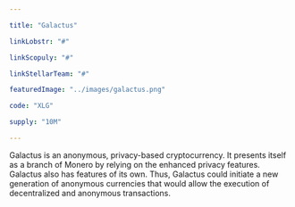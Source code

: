 ```yaml
---

title: "Galactus"

linkLobstr: "#"

linkScopuly: "#"

linkStellarTeam: "#"

featuredImage: "../images/galactus.png"

code: "XLG"

supply: "10M"

---
```


Galactus is an anonymous, privacy-based cryptocurrency. It presents itself as a branch of Monero by relying on the enhanced privacy features. Galactus also has features of its own. Thus, Galactus could initiate a new generation of anonymous currencies that would allow the execution of decentralized and anonymous transactions.
 
